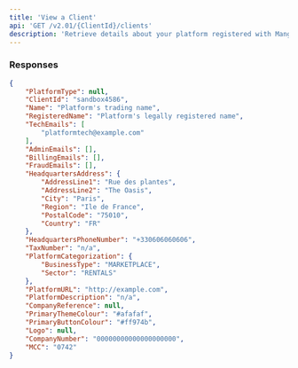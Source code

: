 ```yaml
---
title: 'View a Client'  
api: 'GET /v2.01/{ClientId}/clients'  
description: 'Retrieve details about your platform registered with Mangopay'
---
```




### Responses  

<AccordionGroup><Accordion title="200">  

<PlatformTypeResponse />  

<ClientIdResponse />  

<Name3Response />  

<RegisteredNameResponse />  

<TechEmailsResponse />  

<AdminEmailsResponse />  

<BillingEmailsResponse />  

<FraudEmailsResponse />  

<HeadquartersAddress1Response />  

<HeadquartersPhoneNumberResponse />  

<TaxNumberResponse />  

<PlatformCategorizationResponse />  

<PlatformURLResponse />  

<PlatformDescriptionResponse />  

<CompanyReferenceResponse />  

<PrimaryThemeColourResponse />  

<PrimaryButtonColourResponse />  

<LogoResponse />  

<CompanyNumber2Response />  

<MCCResponse /></Accordion></AccordionGroup>  

<ResponseExample>  

```json 200  
{
    "PlatformType": null,
    "ClientId": "sandbox4586",
    "Name": "Platform's trading name",
    "RegisteredName": "Platform's legally registered name",
    "TechEmails": [
        "platformtech@example.com"
    ],
    "AdminEmails": [],
    "BillingEmails": [],
    "FraudEmails": [],
    "HeadquartersAddress": {
        "AddressLine1": "Rue des plantes",
        "AddressLine2": "The Oasis",
        "City": "Paris",
        "Region": "Ile de France",
        "PostalCode": "75010",
        "Country": "FR"
    },
    "HeadquartersPhoneNumber": "+330606060606",
    "TaxNumber": "n/a",
    "PlatformCategorization": {
        "BusinessType": "MARKETPLACE",
        "Sector": "RENTALS"
    },
    "PlatformURL": "http://example.com",
    "PlatformDescription": "n/a",
    "CompanyReference": null,
    "PrimaryThemeColour": "#afafaf",
    "PrimaryButtonColour": "#ff974b",
    "Logo": null,
    "CompanyNumber": "00000000000000000000",
    "MCC": "0742"
}  
 ```  

</ResponseExample>

<RequestExample>
<RestGetNoBody/>
</RequestExample>